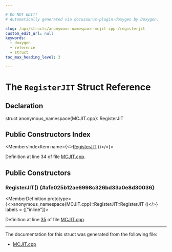 ```yaml
---

# DO NOT EDIT!
# Automatically generated via docusaurus-plugin-doxygen by Doxygen.

slug: /api/structs/anonymous-namespace-mcjit-cpp-/registerjit
custom_edit_url: null
keywords:
  - doxygen
  - reference
  - struct
toc_max_heading_level: 3

---
```





# The `RegisterJIT` Struct Reference

<DoxygenPage pluginConfig={pluginConfig}>



## Declaration

<CodeBlock>struct anonymous_namespace{MCJIT.cpp}::RegisterJIT</CodeBlock>

## Public Constructors Index

<MembersIndex>

<MembersIndexItem
  name={<><a href="#afe025b12ae6998c326bd33a0e8d30036">RegisterJIT</a> ()</>}>
</MembersIndexItem>

</MembersIndex>


Definition at line 34 of file <a href="/docs/api/files/lib/lib/executionengine/lib/executionengine/mcjit/mcjit-cpp">MCJIT.cpp</a>.

<SectionDefinition>

## Public Constructors

### RegisterJIT() {#afe025b12ae6998c326bd33a0e8d30036}

<MemberDefinition
  prototype={<>anonymous&#95;namespace&#123;MCJIT.cpp&#125;::RegisterJIT::RegisterJIT ()</>}
  labels = {["inline"]}>

Definition at line <a href="/docs/api/files/lib/lib/executionengine/lib/executionengine/mcjit/mcjit-cpp/#l00035">35</a> of file <a href="/docs/api/files/lib/lib/executionengine/lib/executionengine/mcjit/mcjit-cpp">MCJIT.cpp</a>.
</MemberDefinition>

</SectionDefinition>

<hr/>

The documentation for this struct was generated from the following file:

<ul>
<li><a href="/docs/api/files/lib/lib/executionengine/lib/executionengine/mcjit/mcjit-cpp">MCJIT.cpp</a></li>
</ul>

</DoxygenPage>
